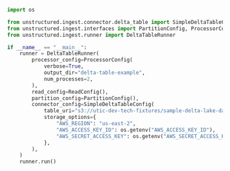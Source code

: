 ```python Python
import os

from unstructured.ingest.connector.delta_table import SimpleDeltaTableConfig
from unstructured.ingest.interfaces import PartitionConfig, ProcessorConfig, ReadConfig
from unstructured.ingest.runner import DeltaTableRunner

if __name__ == "__main__":
    runner = DeltaTableRunner(
        processor_config=ProcessorConfig(
            verbose=True,
            output_dir="delta-table-example",
            num_processes=2,
        ),
        read_config=ReadConfig(),
        partition_config=PartitionConfig(),
        connector_config=SimpleDeltaTableConfig(
            table_uri="s3://utic-dev-tech-fixtures/sample-delta-lake-data/deltatable/",
            storage_options={
                "AWS_REGION": "us-east-2",
                "AWS_ACCESS_KEY_ID": os.getenv("AWS_ACCESS_KEY_ID"),
                "AWS_SECRET_ACCESS_KEY": os.getenv("AWS_SECRET_ACCESS_KEY"),
            },
        ),
    )
    runner.run()
```
